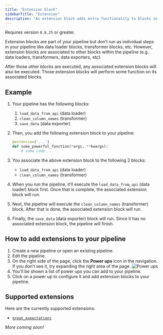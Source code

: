```yaml
---
title: "Extension block"
sidebarTitle: "Extension"
description: "An extension block adds extra functionality to blocks in your pipeline."
---
```


<Note>Requires version `0.8.25` or greater.</Note>

Extension blocks are part of your pipeline but don’t run as individual steps in your pipeline like
data loader blocks, transformer blocks, etc. However, extension blocks are associated to other
blocks within the pipeline (e.g. data loaders, transformers, data exporters, etc).

After those other blocks are executed, any associated extension blocks will also be executed.
Those extension blocks will perform some function on its associated blocks.

## Example

1. Your pipeline has the following blocks:
    1. `load_data_from_api` (data loader)
    1. `clean_column_names` (transformer)
    1. `save_data` (data exporter)

1. Then, you add the following extension block to your pipeline:

    ```python
    @extension('...')
    def some_powerful_function(*args, **kwargs):
        # some code...
    ```

1. You associate the above extension block to the following 2 blocks:

    - `load_data_from_api` (data loader)
    - `clean_column_names` (transformer)

1. When you run the pipeline, it’ll execute the `load_data_from_api` (data loader) block first.
Once that is complete, the associated extension block will run.

1. Next, the pipeline will execute the `clean_column_names` (transformer) block. After that is done,
the associated extension block will run.

1. Finally, the `save_data` (data exporter) block will run. Since it has no associated extension block,
the pipeline will finish.

## How to add extensions to your pipeline

1. Create a new pipeline or open an existing pipeline.
1. Edit the pipeline.
1. On the right side of the page, click the <b>Power ups</b> icon in the navigation.
If you don’t see it, try expanding the right area of the page.
    ![Power ups](https://github.com/mage-ai/assets/blob/main/notebook/extensions/power-ups.jpg?raw=true)
1. You’ll be shown a list of power ups you can add to your pipeline.
1. Click on a power up to configure it and add extension blocks to your pipeline.

## Supported extensions

Here are the currently supported extensions:

- [`great_expectations`](/development/testing/great-expectations)

*More coming soon!*
